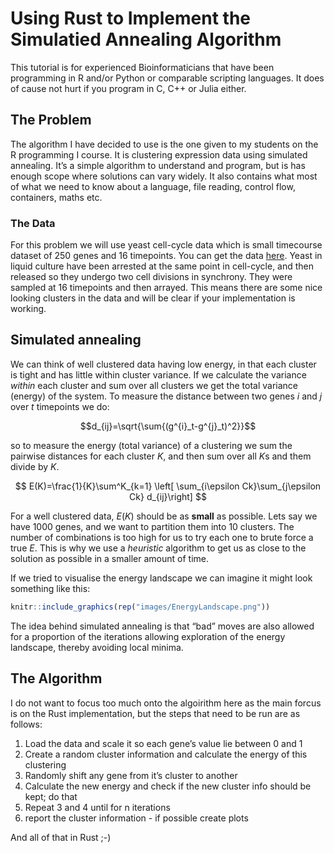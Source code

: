 # Using Rust to Implement the Simulatied Annealing Algorithm

This tutorial is for experienced Bioinformaticians that have been programming in R and/or Python or comparable scripting languages. It does of cause not hurt if you program in C, C++ or Julia either.

## The Problem

The algorithm I have decided to use is the one given to my students on the R programming I course. It is clustering expression data using simulated annealing. It's a simple algorithm to understand and program, but is has enough scope where solutions can vary widely. It also contains what most of what we need to know about a language, file reading, control flow, containers, maths etc.


### The Data

For this problem we will use yeast cell-cycle data which is small timecourse dataset of 250 genes and 16 timepoints. You can get the data [here](https://github.com/shambam/R_programming_1/blob/main/Spellman_Yeast_Cell_Cycle.tsv). Yeast in liquid culture have been arrested at the same point in cell-cycle, and then released so they undergo two cell divisions in synchrony. They were sampled at 16 timepoints and then arrayed. This means there are some nice looking clusters in the data and will be clear if your implementation is working.

## Simulated annealing

We can think of well clustered data having low energy, in that each cluster is tight and has little within cluster variance. If we calculate the variance *within* each cluster and sum over all clusters we get the total variance (energy) of the system. To measure the distance between two genes $i$ and $j$ over $t$ timepoints we do:

$$d_{ij}=\sqrt{\sum{(g^{i}_t-g^{j}_t)^2}}$$

so to measure the energy (total variance) of a clustering we sum the pairwise distances for each cluster $K$, and then sum over all $K$s and them divide by $K$.

$$ E(K)=\frac{1}{K}\sum^K_{k=1} \left[ \sum_{i\epsilon Ck}\sum_{j\epsilon Ck} d_{ij}\right] $$

For a well clustered data, $E(K)$ should be as **small** as possible. Lets say we have 1000 genes, and we want to partition them into 10 clusters. The number of combinations is too high for us to try each one to brute force a true $E$. This is why we use a *heuristic* algorithm to get us as close to the solution as possible in a smaller amount of time.

If we tried to visualise the energy landscape we can imagine it might look something like this:

```r
knitr::include_graphics(rep("images/EnergyLandscape.png"))
```

The idea behind simulated annealing is that "bad" moves are also allowed for a proportion of the iterations allowing exploration of the energy landscape, thereby avoiding local minima.

## The Algorithm

I do not want to focus too much onto the algoirithm here as the main forcus is on the Rust implementation, but the steps that need to be run are as follows:

  1. Load the data and scale it so each gene's value lie between 0 and 1
  2. Create a random cluster information and calculate the energy of this clustering
  3. Randomly shift any gene from it's cluster to another
  4. Calculate the new energy and check if the new cluster info should be kept; do that
  5. Repeat 3 and 4 until for n iterations
  6. report the cluster information - if possible create plots
  
And all of that in Rust ;-)




